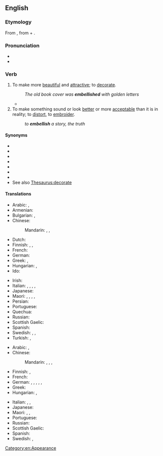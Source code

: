 ==English==

===Etymology===
From {{bor|en|fro|embellir}}, from {{m|fro|em-}} + {{m|fro|bel}}.

===Pronunciation===
* {{IPA|en|/ɪmˈbɛlɪʃ/|/ɛm-/}}
* {{audio|en|en-us-embellish.ogg|Audio (US)}}

===Verb===
{{en-verb|es}}

# To make more [[beautiful]] and [[attractive]]; to [[decorate]].
#: ''The old book cover was '''embellished''' with golden letters''
#* {{quote-journal|en|author=Paul Doyle|title=Arsenal's Theo Walcott hits hat-trick in thrilling victory over Newcastle||url=http://www.guardian.co.uk/football/2012/dec/29/arsenal-newcastle-united-premier-league|newspaper={{w|The Guardian}}|city=London|date=29 December 2012|passage=Podolski gave Walcott a chance to further '''embellish''' Arsenal's first-half performance when he eluded James Perch and slipped the ball through to the striker.}}
# To make something sound or look [[better]] or more [[acceptable]] than it is in reality; to [[distort]], to [[embroider]].
#: ''to '''embellish''' a story, the truth''

====Synonyms====
* {{l|en|adorn}}
* {{l|en|beautify}}
* {{l|en|decorate}}
* {{l|en|deck}}
* {{l|en|grace}}
* {{l|en|ornament}}
* {{l|en|prettify}}
* See also [[Thesaurus:decorate]]

====Translations====
{{trans-top|to make more beautiful and attractive}}
* Arabic: {{t+|ar|جَمَّلَ}}, {{t|ar|زَخْرَفَ}}
* Armenian: {{t+|hy|զարդարել}}
* Bulgarian: {{t+|bg|украсявам|sc=Cyrl}}, {{t+|bg|разкрасявам|sc=Cyrl}}
* Chinese:
*: Mandarin: {{t+|cmn|美化|tr=měihuà|sc=Hani}}, {{t+|cmn|修飾|sc=Hani}}, {{t+|cmn|修饰|tr=xiūshì|sc=Hani}}
* Dutch: {{t+|nl|verfraaien}}
* Finnish: {{t+|fi|somistaa}} {{q|make more beautiful and attractive}}, {{t+|fi|kaunistaa}}, {{t+|fi|koristella}} {{q|decorate}}
* French: {{t+|fr|embellir}}
* German: {{t+|de|schmücken}}
* Greek: {{t+|el|διακοσμώ}}, {{t+|el|στολίζω}}
* Hungarian: {{t+|hu|díszít}}, {{t+|hu|szépít}}
* Ido: {{t+|io|beleskar}}
{{trans-mid}}
* Irish: {{t|ga|maisigh}}
* Italian: {{t+|it|abbellire}}, {{t+|it|agghindare}}, {{t|it|impreziosire}}, {{t+|it|adornare}}, {{t|it|infronzolare}}
* Japanese: {{t+|ja|飾る|tr=かざる, kazaru}}
* Maori: {{t|mi|maihi}}, {{t|mi|whakarārakai}}, {{t|mi|whakarākai}}, {{t|mi|whakarākei}}, {{t|mi|whakahaumako}}
* Persian: {{t+|fa|آراستن|tr=ârâstan|sc=fa-Arab}}
* Portuguese: {{t+|pt|embelezar}}
* Quechua: {{t+|qu|achalay}}
* Russian: {{t+|ru|украша́ть}}
* Scottish Gaelic: {{t|gd|sgeadaich}}
* Spanish: {{t+|es|embellecer}}
* Swedish: {{t+|sv|försköna}}, {{t+|sv|förfina}}, {{t+|sv|utsmycka}}
* Turkish: {{t+|tr|süslemek}}, {{t+|tr|güzelleştirmek}}
{{trans-bottom}}

{{trans-top|to make sound or look better}}
* Arabic: {{t+|ar|جَمَّلَ}}, {{t|ar|زَخْرَفَ}}
* Chinese:
*: Mandarin: {{t+|cmn|點綴|sc=Hani}}, {{t+|cmn|点缀|tr=diǎnzhui|sc=Hani}}, {{t+|cmn|修飾|sc=Hani}}, {{t+|cmn|修饰|tr=xiūshì|sc=Hani}}
* Finnish: {{t+|fi|kaunistella}}, {{t+|fi|parannella}}
* French: {{t+|fr|embellir}}
* German: {{t+|de|ausschmücken}}, {{t+|de|verbrämen}}, {{t+|de|schönreden}}, {{t+|de|verschönern}}, {{t+|de|idealisieren}}, {{t+|de|kaschieren}}
* Greek: {{t+|el|εξωραΐζω}}
* Hungarian: {{t+|hu|szépít}}, {{t+|hu|kiszínez}}
{{trans-mid}}
* Italian: {{t|it|imbellettare}}, {{t+|it|abbellire}}, {{t|it|impreziosire}}
* Japanese: {{t|ja|尾鰭を付ける|tr=おひれをつける, ohire-o tsukeru}}
* Maori: {{t|mi|maihi}}, {{t|mi|whakamōmona kōrero}}, {{t|mi|whakahaumako}}
* Portuguese: {{t+|pt|embelezar}}
* Russian: {{t+|ru|приукра́шивать}}
* Scottish Gaelic: {{t|gd|sgeadaich}}
* Spanish: {{t+|es|adornar}}
* Swedish: {{t+|sv|försköna}}, {{t+|sv|utsmycka}}
{{trans-bottom}}

[[Category:en:Appearance]]